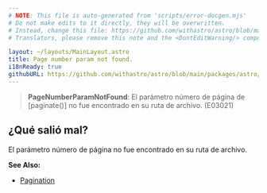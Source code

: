```yaml
---
# NOTE: This file is auto-generated from 'scripts/error-docgen.mjs'
# Do not make edits to it directly, they will be overwritten.
# Instead, change this file: https://github.com/withastro/astro/blob/main/packages/astro/src/core/errors/errors-data.ts
# Translators, please remove this note and the <DontEditWarning/> component.

layout: ~/layouts/MainLayout.astro
title: Page number param not found.
i18nReady: true
githubURL: https://github.com/withastro/astro/blob/main/packages/astro/src/core/errors/errors-data.ts
---
```


> **PageNumberParamNotFound**: El parámetro número de página de [paginate()] no fue encontrado en su ruta de archivo. (E03021)

## ¿Qué salió mal?
El parámetro número de página no fue encontrado en su ruta de archivo.

**See Also:**
-  [Pagination](/es/core-concepts/routing/#paginacion)
